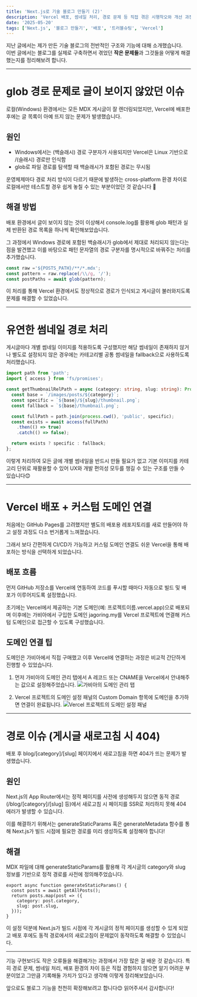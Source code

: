 ```yaml
---
title: 'Next.js로 기술 블로그 만들기 (2)'
description: 'Vercel 배포, 썸네일 처리, 경로 문제 등 직접 겪은 시행착오와 개선 과정을 정리했습니다.'
date: '2025-05-20'
tags: ['Next.js', '블로그 만들기', '배포', '트러블슈팅', 'Vercel']
---
```


지난 글에서는 제가 만든 기술 블로그의 전반적인 구조와 기능에 대해 소개했습니다.  
이번 글에서는 블로그를 실제로 구축하면서 겪었던 **작은 문제들**과 그것들을 어떻게 해결했는지를 정리해보려 합니다.  

---

# glob 경로 문제로 글이 보이지 않았던 이슈

로컬(Windows) 환경에서는 모든 MDX 게시글이 잘 렌더링되었지만,
Vercel에 배포한 후에는 글 목록이 아예 뜨지 않는 문제가 발생했습니다.

## 원인
- Windows에서는 \(백슬래시) 경로 구분자가 사용되지만 Vercel은 Linux 기반으로 /(슬래시) 경로만 인식함
- glob로 파일 경로를 탐색할 때 백슬래시가 포함된 경로는 무시됨

운영체제마다 경로 처리 방식이 다르기 때문에 발생하는 cross-platform 환경 차이로 로컬에서만 테스트할 경우 쉽게 놓칠 수 있는 부분이었던 것 같습니다 🤔

## 해결 방법
배포 환경에서 글이 보이지 않는 것이 이상해서 console.log를 활용해 glob 패턴과 실제 반환된 경로 목록을 하나씩 확인해보았습니다.

그 과정에서 Windows 경로에 포함된 백슬래시가 glob에서 제대로 처리되지 않는다는 점을 발견했고
이를 바탕으로 패턴 문자열의 경로 구분자를 명시적으로 바꿔주는 처리를 추가했습니다.

```ts
const raw ='${POSTS_PATH}/**/*.mdx';
const pattern = raw.replace(/\\/g, '/');
const postPaths = await glob(pattern);
```

이 처리를 통해 Vercel 환경에서도 정상적으로 경로가 인식되고 게시글이 불러와지도록 문제를 해결할 수 있었습니다.

---

# 유연한 썸네일 경로 처리
게시글마다 개별 썸네일 이미지를 적용하도록 구성했지만 
해당 썸네일이 존재하지 않거나 별도로 설정되지 않은 경우에는 카테고리별 공통 썸네일을 fallback으로 사용하도록 처리했습니다.

```ts
import path from 'path';
import { access } from 'fs/promises';

const getThumbnailRelPath = async (category: string, slug: string): Promise<string> => {
  const base = `/images/posts/${category}`;
  const specific = `${base}/${slug}/thumbnail.png`;
  const fallback = `${base}/thumbnail.png`;

  const fullPath = path.join(process.cwd(), 'public', specific);
  const exists = await access(fullPath)
    .then(() => true)
    .catch(() => false);

  return exists ? specific : fallback;
};
```
이렇게 처리하여 모든 글에 개별 썸네일을 반드시 만들 필요가 없고
기본 이미지를 카테고리 단위로 재활용할 수 있어 UX와 개발 편의성 모두를 챙길 수 있는 구조를 만들 수 있습니다😊

---

# Vercel 배포 + 커스텀 도메인 연결
처음에는 GitHub Pages를 고려했지만 별도의 배포용 레포지토리를 새로 만들어야 하고 설정 과정도 다소 번거롭게 느껴졌습니다.

그래서 보다 간편하게 CI/CD가 가능하고 커스텀 도메인 연결도 쉬운 Vercel을 통해 배포하는 방식을 선택하게 되었습니다.

## 배포 흐름
먼저 GitHub 저장소를 Vercel에 연동하여
코드를 푸시할 때마다 자동으로 빌드 및 배포가 이루어지도록 설정했습니다.

초기에는 Vercel에서 제공하는 기본 도메인(예: 프로젝트이름.vercel.app)으로 배포되며
이후에는 가비아에서 구입한 도메인 jagoring.my를 Vercel 프로젝트에 연결해 커스텀 도메인으로 접근할 수 있도록 구성했습니다.

## 도메인 연결 팁
도메인은 가비아에서 직접 구매했고 이후 Vercel에 연결하는 과정은 비교적 간단하게 진행할 수 있었습니다.
1. 먼저 가비아의 도메인 관리 탭에서 A 레코드 또는 CNAME을
Vercel에서 안내해주는 값으로 설정해주었습니다.
![가비아의 도메인 관리 탭](/images/posts/NextJs/Blog2/dns1.png)

2. Vercel 프로젝트의 도메인 설정 패널의 Custom Domain 항목에 도메인을 추가하면 연결이 완료됩니다.
![Vercel 프로젝트의 도메인 설정 패널](/images/posts/NextJs/Blog2/dns2.png)

---

# 경로 이슈 (게시글 새로고침 시 404)
배포 후 blog/[category]/[slug] 페이지에서 새로고침을 하면 404가 뜨는 문제가 발생했습니다.

## 원인
Next.js의 App Router에서는 정적 페이지를 사전에 생성해두지 않으면
동적 경로(/blog/[category]/[slug] 등)에서 새로고침 시 페이지를 SSR로 처리하지 못해 404 에러가 발생할 수 있습니다.

이를 해결하기 위해서는 generateStaticParams 혹은 generateMetadata 함수를 통해
Next.js가 빌드 시점에 필요한 경로를 미리 생성하도록 설정해야 합니다!

## 해결
MDX 파일에 대해 generateStaticParams를 활용해
각 게시글의 category와 slug 정보를 기반으로 정적 경로를 사전에 정의해주었습니다.

```tsx
export async function generateStaticParams() {
  const posts = await getAllPosts();
  return posts.map(post => ({
    category: post.category,
    slug: post.slug,
  }));
}
```
이 설정 덕분에 Next.js가 빌드 시점에 각 게시글의 정적 페이지를 생성할 수 있게 되었고
배포 후에도 동적 경로에서의 새로고침이 문제없이 동작하도록 해결할 수 있었습니다.

---

기능 구현보다도 작은 오류들을 해결해가는 과정에서 가장 많은 걸 배운 것 같습니다.
특히 경로 문제, 썸네일 처리, 배포 환경의 차이 등은 직접 경험하지 않으면 알기 어려운 부분이었고
그만큼 기록해둘 가치가 있다고 생각해 이렇게 정리해보았습니다.

앞으로도 블로그 기능을 천천히 확장해보려고 합니다😊
읽어주셔서 감사합니다!